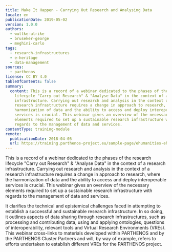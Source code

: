 ```yaml
---
title: Make It Happen - Carrying Out Research and Analysing Data
locale: en
publicationDate: 2019-05-02
version: 1.0.0
authors:
  - wuttke-ulrike
  - bruseker-george
  - meghini-carlo
tags:
  - research-infrastructures
  - e-heritage
  - data-management
sources:
  - parthenos
license: CC BY 4.0
tableOfContents: false
summary:
  content: This is a record of a webinar dedicated to the phases of the research
    lifecycle "Carry out Research" & "Analyse Data" in the context of a research
    infrastructure. Carrying out research and analysis in the context of a
    research infrastructure requires a change in approach to research, where the
    harmonization of data and the ability to access and deploy interoperable
    services is crucial. This webinar gives an overview of the necessary
    elements required to set up a sustainable research infrastructure with
    regards to the management of data and services.
contentType: training-module
remote:
  publicationDate: 2018-04-05
  url: https://training.parthenos-project.eu/sample-page/ehumanities-eheritage-webinar-series/webinar-boost-your-ehumanities-and-eheritage-research-with-research-infrastructures/
---
```

This is a record of a webinar dedicated to the phases of the research lifecycle "Carry out Research" & "Analyse Data" in the context of a research infrastructure. Carrying out research and analysis in the context of a research infrastructure requires a change in approach to research, where the harmonization of data and the ability to access and deploy interoperable services is crucial. This webinar gives an overview of the necessary elements required to set up a sustainable research infrastructure with regards to the management of data and services.

It clarifies the technical and epistemical challenges faced in attempting to establish a successful and sustainable research infrastructure. In so doing, it outlines aspects of data sharing through research infrastructures, such as processing and contributing data, using and applying ontologies, questions of interoperability, relevant tools and Virtual Research Environments (VREs). This webinar cross-links to materials developed within PARTHENOS and by the PARTHENOS Cluster Partners and will, by way of example, refers to efforts undertaken to establish different VREs for the PARTHENOS project.
